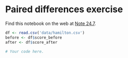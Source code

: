 # Paired differences exercise


Find this notebook on the web at
<a class="quarto-xref" href="https://resampling-stats.github.io/latest-r/testing_measured.html#nte-paired_differences">Note <span>24.7</span></a>.

```r
df <- read.csv('data/hamilton.csv')
before <- df$score_before
after <- df$score_after

# Your code here.
```

